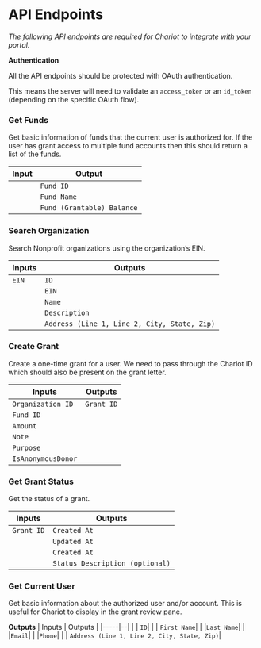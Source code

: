 # API Endpoints
*The following API endpoints are required for Chariot to integrate with your portal.*

**Authentication**

All the API endpoints should be protected with OAuth authentication. 

This means the server will need to validate an `access_token` or an `id_token` (depending on the specific OAuth flow).

### Get Funds

Get basic information of funds that the current user is authorized for. If the user has grant access to multiple fund accounts then this should return a list of the funds.

| Input               | Output  |
|----------------------------|--|
|                      | `Fund ID`|
| | `Fund Name`|
| |`Fund (Grantable) Balance` |

### Search Organization

Search Nonprofit organizations using the organization’s EIN.

| Inputs     | Outputs  |
|------------|--|
| `EIN` | `ID`|
| |`EIN`|
| |`Name`|
| |`Description`|
| |`Address (Line 1, Line 2, City, State, Zip)` | 

### Create Grant

Create a one-time grant for a user. We need to pass through the Chariot ID which should also be present on the grant letter.

| Inputs          | Outputs  |
|-----------------|--|
| `Organization ID`|`Grant ID` |
|`Fund ID`| |
|`Amount`| |
|`Note`| |
|`Purpose`| |
|`IsAnonymousDonor`| |

### Get Grant Status

Get the status of a grant.

| Inputs      | Outputs|
|-------------|--|
| `Grant ID`  | `Created At`|
| |`Updated At`|
| |`Created At`|
| |`Status Description (optional)`|

### Get Current User

Get basic information about the authorized user and/or account. This is useful for Chariot to display in the grant review pane.

**Outputs**
| Inputs  | Outputs  |
|-----|--|
|  | `ID`|
|  | `First Name`|
| |`Last Name`|
| |`Email`|
| |`Phone`|
| | `Address (Line 1, Line 2, City, State, Zip)`| 